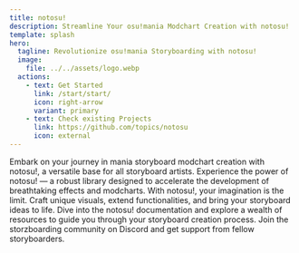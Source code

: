 ```yaml
---
title: notosu!
description: Streamline Your osu!mania Modchart Creation with notosu!
template: splash
hero:
  tagline: Revolutionize osu!mania Storyboarding with notosu!
  image:
    file: ../../assets/logo.webp
  actions:
    - text: Get Started
      link: /start/start/
      icon: right-arrow
      variant: primary
    - text: Check existing Projects
      link: https://github.com/topics/notosu
      icon: external
---
```



<CardGrid stagger>
  <Card title="Foundation for Creativity" icon="sun">
    Embark on your journey in mania storyboard modchart creation with notosu!, a
    versatile base for all storyboard artists.
  </Card>
  <Card title="Unleash Your Potential" icon="star">
    Experience the power of notosu! — a robust library designed to accelerate
    the development of breathtaking effects and modcharts.
  </Card>
  <Card title="Limitless Possibilities" icon="rocket">
    With notosu!, your imagination is the limit. Craft unique visuals, extend
    functionalities, and bring your storyboard ideas to life.
  </Card>
  <Card title="Comprehensive Documentation" icon="document">
    Dive into the notosu! documentation and explore a wealth of resources to
    guide you through your storyboard creation process.
  </Card>
  <Card title="Community and Support" icon="discord">
    Join the storzboarding community on Discord and get support from fellow
    storyboarders.
  </Card>
</CardGrid>
